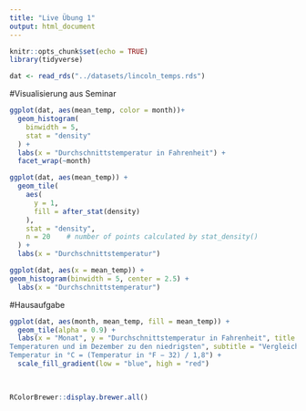 ```yaml
---
title: "Live Übung 1"
output: html_document
---
```


```r
knitr::opts_chunk$set(echo = TRUE)
library(tidyverse)

dat <- read_rds("../datasets/lincoln_temps.rds")
```

#Visualisierung aus Seminar
```r
ggplot(dat, aes(mean_temp, color = month))+
  geom_histogram(
    binwidth = 5,
    stat = "density"
  ) +
  labs(x = "Durchschnittstemperatur in Fahrenheit") +
  facet_wrap(~month)

```


```r
ggplot(dat, aes(mean_temp)) +
  geom_tile(
    aes(
      y = 1, 
      fill = after_stat(density)  
    ),
    stat = "density",
    n = 20    # number of points calculated by stat_density() 
  ) +
  labs(x = "Durchschnittstemperatur")
```


```r
ggplot(dat, aes(x = mean_temp)) +
geom_histogram(binwidth = 5, center = 2.5) +
  labs(x = "Durchschnittstemperatur")
```

#Hausaufgabe
```r
ggplot(dat, aes(month, mean_temp, fill = mean_temp)) +
  geom_tile(alpha = 0.9) +
  labs(x = "Monat", y = "Durchschnittstemperatur in Fahrenheit", title = "Hausaufgabe zum 12.05.2021: Im Juli 2016 kommt es in Lincoln zu den höchsten 
Temperaturen und im Dezember zu den niedrigsten", subtitle = "Vergleich der durchschnittlichen Temperaturen der Monate in Lincoln im Jahr 2016", caption = "Umrechnungsformel von Fahrenheit zu Celsius: 
Temperatur in °C = (Temperatur in °F − 32) / 1,8") +
  scale_fill_gradient(low = "blue", high = "red")
  
  
```

```r
RColorBrewer::display.brewer.all()
```

